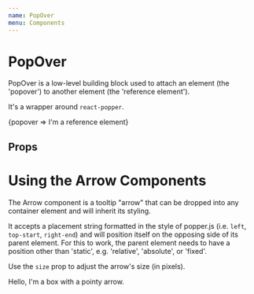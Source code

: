 ```yaml
---
name: PopOver
menu: Components
---
```




# PopOver

PopOver is a low-level building block used to attach an element (the 'popover') to another element (the 'reference element').

It's a wrapper around `react-popper`.

<Playground>
	<PopOver
		isOpen
		content="I'm a popover. I'll try to always open in a direction that keeps me visible."
		placement="top-start"
	>
		{popover => <span ref={popover.ref}>I'm a reference element</span>}
	</PopOver>
</Playground>

## Props

<Props of={PopOver} />

# Using the Arrow Components

The Arrow component is a tooltip "arrow" that can be dropped into any container element and will inherit its styling.

It accepts a placement string formatted in the style of popper.js (i.e. `left`, `top-start`, `right-end`) and will position itself on the opposing side of its parent element. For this to work, the parent element needs to have a position other than 'static', e.g. 'relative', 'absolute', or 'fixed'.

Use the `size` prop to adjust the arrow's size (in pixels).

<Playground>
	<div
		style={{
			position: 'relative',
			padding: 8,
			backgroundColor: 'grey',
			color: 'white',
			border: '1px solid black',
			borderRadius: 4,
		}}
	>
		Hello, I'm a box with a pointy arrow.
		<Arrow placement="bottom-start" size={12} />
	</div>
</Playground>
